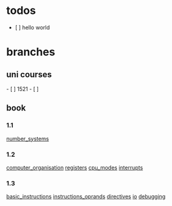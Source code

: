 = todos =
* [ ] hello world

= branches =
== uni courses ==
- [ ] 1521
- [ ] 

== book ==
=== 1.1 ===
[[docs/1.1/number_systems.wiki|number_systems]]

=== 1.2 ===
[[docs/1.2/computer_organisation.wiki|computer_organisation]]
[[docs/1.2/registers.wiki|registers]]
[[docs/1.2/cpu_modes.wiki|cpu_modes]]
[[docs/1.2/interrupts.wiki|interrupts]]

=== 1.3 ===
[[docs/1.3/basic_instructions.wiki|basic_instructions]]
[[docs/1.3/instruction_oprands.wiki|instructions_oprands]]
[[docs/1.3/directives.wiki|directives]]
[[docs/1.3/io.wiki|io]]
[[docs/1.3/debugging.wiki|debugging]]
